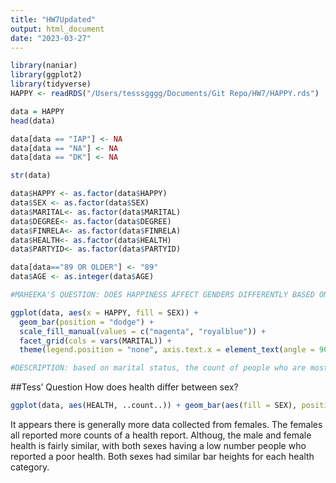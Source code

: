 ```yaml
---
title: "HW7Updated"
output: html_document
date: "2023-03-27"
---
```


```r
library(naniar)
library(ggplot2)
library(tidyverse)
HAPPY <- readRDS("/Users/tesssgggg/Documents/Git Repo/HW7/HAPPY.rds")

data = HAPPY
head(data)

data[data == "IAP"] <- NA
data[data == "NA"] <- NA
data[data == "DK"] <- NA

str(data)

data$HAPPY <- as.factor(data$HAPPY)
data$SEX <- as.factor(data$SEX)
data$MARITAL<- as.factor(data$MARITAL)
data$DEGREE<- as.factor(data$DEGREE)
data$FINRELA<- as.factor(data$FINRELA)
data$HEALTH<- as.factor(data$HEALTH)
data$PARTYID<- as.factor(data$PARTYID)

data[data=="89 OR OLDER"] <- "89"
data$AGE <- as.integer(data$AGE)

#MAHEEKA'S QUESTION: DOES HAPPINESS AFFECT GENDERS DIFFERENTLY BASED ON MARITAL STATUS?

ggplot(data, aes(x = HAPPY, fill = SEX)) +
  geom_bar(position = "dodge") +
  scale_fill_manual(values = c("magenta", "royalblue")) +
  facet_grid(cols = vars(MARITAL)) +
  theme(legend.position = "none", axis.text.x = element_text(angle = 90))

#DESCRIPTION: based on marital status, the count of people who are most happy are married. Among them women were happier than men(pretty or very happy). Those who filled up the category of not being too happy but were married had an equal distribution in men and women. It was also surprising to note that there were quite a few people who were pretty happy even though they were never married. In terms of divorce, the highest count of men and women who were divorced were pretty happy. in the widowed category, there were a lot more women than men and majority were pretty happy. In conclusion, the highest number of men and women who were happy are those that were married.
```














##Tess' Question 
How does health differ between sex?
```r
ggplot(data, aes(HEALTH, ..count..)) + geom_bar(aes(fill = SEX), position = "dodge")

```
It appears there is generally more data collected from females. The females all reported more counts of a health report. Althoug, the male and female health is fairly similar, with both sexes having a low number people who reported a poor health. Both sexes had similar bar heights for each health category.  

